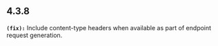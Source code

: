 ## 4.3.8
**`(fix):`** Include content-type headers when available as part of endpoint request generation.


